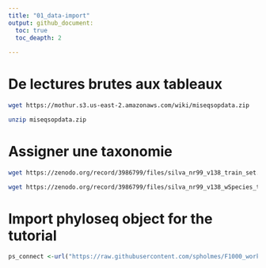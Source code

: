 ```yaml
---
title: "01_data-import"
output: github_document:
  toc: true
  toc_deapth: 2
    
---
```


# De lectures brutes aux tableaux
```bash
wget https://mothur.s3.us-east-2.amazonaws.com/wiki/miseqsopdata.zip
```

```bash
unzip miseqsopdata.zip
```

# Assigner une taxonomie
```bash
wget https://zenodo.org/record/3986799/files/silva_nr99_v138_train_set.fa.gz
```

```bash
wget https://zenodo.org/record/3986799/files/silva_nr99_v138_wSpecies_train_set.fa.gz
```

# Import phyloseq object for the tutorial
```r
ps_connect <-url("https://raw.githubusercontent.com/spholmes/F1000_workflow/master/data/ps.rds") 
```



